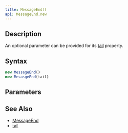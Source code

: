 ```yaml
---
title: MessageEnd()
api: MessageEnd.new
---
```


## Description

<Summary/>

An optional parameter can be provided for its [tail](/reference/api/MessageEnd/tail) property.

## Syntax

``` js
new MessageEnd()
new MesasgeEnd(tail)
```

## Parameters

<Parameters/>

## See Also

* [MessageEnd](/reference/api/MessageEnd)
* [tail](/reference/api/MessageEnd/tail)
